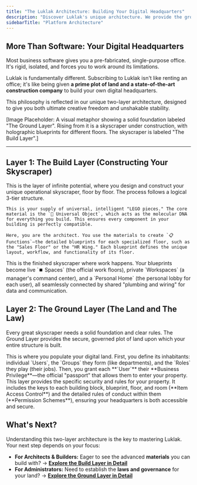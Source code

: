 ```yaml
---
title: "The Luklak Architecture: Building Your Digital Headquarters"
description: "Discover Luklak's unique architecture. We provide the ground and the materials; you design and build a seamlessly integrated digital skyscraper for your business."
sidebarTitle: "Platform Architecture"
---
```


## More Than Software: Your Digital Headquarters

Most business software gives you a pre-fabricated, single-purpose office. It's rigid, isolated, and forces you to work around its limitations.

Luklak is fundamentally different. Subscribing to Luklak isn't like renting an office; it's like being given **a prime plot of land and a state-of-the-art construction company** to build your own digital headquarters.

This philosophy is reflected in our unique two-layer architecture, designed to give you both ultimate creative freedom and unshakable stability.

[Image Placeholder: A visual metaphor showing a solid foundation labeled "The Ground Layer". Rising from it is a skyscraper under construction, with holographic blueprints for different floors. The skyscraper is labeled "The Build Layer".]

---

## Layer 1: The Build Layer (Constructing Your Skyscraper)

This is the layer of infinite potential, where you design and construct your unique operational skyscraper, floor by floor. The process follows a logical 3-tier structure.

<CardGroup cols={3}>
  <Card title="Tier 1: Advanced Materials (Lego blocks)" icon="cube" iconType="duotone">
    

    This is your supply of universal, intelligent "LEGO pieces." The core material is the `🧊 Universal Object`, which acts as the molecular DNA for everything you build. This ensures every component in your building is perfectly compatible.
  </Card>
  <Card title="Tier 2: The Blueprints (Functions)" icon="map" iconType="duotone">
    

    Here, you are the architect. You use the materials to create `📋 Functions`—the detailed blueprints for each specialized floor, such as the "Sales Floor" or the "HR Wing." Each blueprint defines the unique layout, workflow, and functionality of its floor.
  </Card>
  <Card title="Tier 3: The Live Building (Spaces, Workspaces & Homes)" icon="building" iconType="duotone">
    This is the finished skyscraper where work happens. Your blueprints become live `⏹️ Spaces` (the official work floors), private `Workspaces` (a manager's command center), and a `Personal Home` (the personal lobby for each user), all seamlessly connected by shared "plumbing and wiring" for data and communication.
  </Card>
</CardGroup>

## Layer 2: The Ground Layer (The Land and The Law)

Every great skyscraper needs a solid foundation and clear rules. The Ground Layer provides the secure, governed plot of land upon which your entire structure is built.

<CardGroup cols={2}>
  <Card title="The Land & Its People" icon="users" iconType="duotone">
    This is where you populate your digital land. First, you define its inhabitants: individual `Users`, the `Groups` they form (like departments), and the `Roles` they play (their jobs). Then, you grant each **`User`** their **Business Privilege**—the official "passport" that allows them to enter your property.
  </Card>
  <Card title="The Law of the Land" icon="key" iconType="duotone">
    This layer provides the specific security and rules for your property. It includes the keys to each building block, blueprint, floor, and room (**Item Access Control**) and the detailed rules of conduct within them (**Permission Schemes**), ensuring your headquarters is both accessible and secure.
  </Card>
</CardGroup>

## What's Next?

Understanding this two-layer architecture is the key to mastering Luklak. Your next step depends on your focus:

- **For Architects & Builders:** Eager to see the advanced **materials** you can build with?
  → [**Explore the Build Layer in Detail**](/platform/build-layer)
- **For Administrators:** Need to establish the **laws and governance** for your land?
  → [**Explore the Ground Layer in Detail**](/platform/ground-layer)